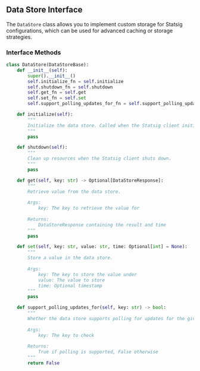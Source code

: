 ## Data Store Interface

The `DataStore` class allows you to implement custom storage for Statsig configurations, which can be used for advanced caching or storage strategies.

### Interface Methods

```python
class DataStore(DataStoreBase):
    def __init__(self):
        super().__init__()
        self.initialize_fn = self.initialize
        self.shutdown_fn = self.shutdown
        self.get_fn = self.get
        self.set_fn = self.set
        self.support_polling_updates_for_fn = self.support_polling_updates_for

    def initialize(self):
        """
        Initialize the data store. Called when the Statsig client initializes.
        """
        pass

    def shutdown(self):
        """
        Clean up resources when the Statsig client shuts down.
        """
        pass

    def get(self, key: str) -> Optional[DataStoreResponse]:
        """
        Retrieve value from the data store.
        
        Args:
            key: The key to retrieve the value for
            
        Returns:
            DataStoreResponse containing the result and time
        """
        pass

    def set(self, key: str, value: str, time: Optional[int] = None):
        """
        Store a value in the data store.
        
        Args:
            key: The key to store the value under
            value: The value to store
            time: Optional timestamp
        """
        pass

    def support_polling_updates_for(self, key: str) -> bool:
        """
        Whether the data store supports polling for updates for the given key.
        
        Args:
            key: The key to check
            
        Returns:
            True if polling is supported, False otherwise
        """
        return False
```
